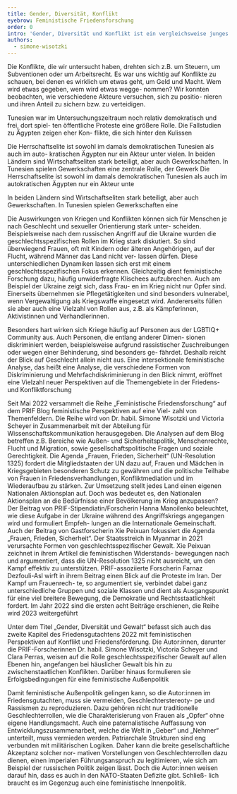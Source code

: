 ```yaml
---
title: Gender, Diversität, Konflikt
eyebrow: Feministische Friedensforschung
order: 0
intro: 'Gender, Diversität und Konflikt ist ein vergleichsweise junges Querschnittsthema in der Forschung von PRIF. In 2022 hat sich in diesem Bereich einiges bewegt: Eine PRIF-Blogreihe versammelt seit 2022 diverse feministische Perspektiven. Ein neues Projekt erforscht den Umgang mit Rückschritten bei der Realisierung gendersensibler Menschenrechte im Peacebuilding. Nicht zuletzt war feministische Friedensforschung auch Thema im Friedensgutachten und weiterer Aktivitäten im Bereich Politikberatung und Transfer.'
authors:
  - simone-wisotzki
---
```


<Interview>

<InterviewQuestion q="Seit März 2022 arbeiten Sie an dem Projekt „Widerstände und Rückschritte in der Rea-
lisierung von gendersensiblen Menschenrechten im Peacebuilding“, das von der Deut-
schen Stiftung Friedensforschung (DSF) gefördert wird. Worum geht es?">
Die Konflikte, die wir untersucht haben, drehten sich z.B. um Steuern, um Subventionen
oder um Arbeitsrecht. Es war uns wichtig auf Konflikte zu schauen, bei denen es wirklich
um etwas geht, um Geld und Macht. Wem wird etwas gegeben, wem wird etwas wegge-
nommen? Wir konnten beobachten, wie verschiedene Akteure versuchen, sich zu positio-
nieren und ihren Anteil zu sichern bzw. zu verteidigen.

Tunesien war im Untersuchungszeitraum noch relativ demokratisch und frei, dort spiel-
ten öffentliche Proteste eine größere Rolle. Die Fallstudien zu Ägypten zeigen eher Kon-
flikte, die sich hinter den Kulissen
</InterviewQuestion>

<InterviewQuestion q="Der Begriff Feministische Außenpolitik hat in den letzten Jahren deutlich an Prominenz
gewonnen. Sehen Sie hier Fortschritte?">
Die Herrschaftselite ist sowohl im damals demokratischen Tunesien als auch im auto-
kratischen Ägypten nur ein Akteur unter vielen. In beiden Ländern sind Wirtschaftseliten
stark beteiligt, aber auch Gewerkschaften. In Tunesien spielen Gewerkschaften eine
zentrale Rolle, der Gewerk Die Herrschaftselite ist sowohl im damals demokratischen
Tunesien als auch im autokratischen Ägypten nur ein Akteur unte
</InterviewQuestion>

<InterviewQuestion q="Gibt es etwas, das an feministischer Forschung häufig missverstanden wird?">
In beiden Ländern sind Wirtschaftseliten stark beteiligt, aber auch Gewerkschaften. In
Tunesien spielen Gewerkschaften eine
</InterviewQuestion>

</Interview>

Die Auswirkungen von Kriegen und Konflikten können sich für Menschen je nach Geschlecht und sexueller Orientierung stark unter-
scheiden. Beispielsweise nach dem russischen Angriff auf die Ukraine wurden die geschlechtsspezifischen Rollen im Krieg stark
diskutiert. So sind überwiegend Frauen, oft mit Kindern oder älteren Angehörigen, auf der Flucht, während Männer das Land nicht ver-
lassen dürfen. Diese unterschiedlichen Dynamiken lassen sich erst mit einem geschlechtsspezifischen Fokus erkennen. Gleichzeitig
dient feministische Forschung dazu, häufig unwiderfragte Klischees aufzubrechen. Auch am Beispiel der Ukraine zeigt sich, dass Frau-
en im Krieg nicht nur Opfer sind. Einerseits übernehmen sie Pflegetätigkeiten und sind besonders vulnerabel, wenn Vergewaltigung als
Kriegswaffe eingesetzt wird. Andererseits füllen sie aber auch eine Vielzahl von Rollen aus, z.B. als Kämpferinnen, Aktivistinnen und
Verhandlerinnen.

Besonders hart wirken sich Kriege häufig auf Personen aus der LGBTIQ+ Community aus. Auch Personen, die entlang anderer Dimen-
sionen diskriminiert werden, beispielsweise aufgrund rassistischer Zuschreibungen oder wegen einer Behinderung, sind besonders ge-
fährdet. Deshalb reicht der Blick auf Geschlecht allein nicht aus. Eine intersektionale feministische Analyse, das heißt eine Analyse, die
verschiedene Formen von Diskriminierung und Mehrfachdiskriminierung in den Blick nimmt, eröffnet eine Vielzahl neuer Perspektiven
auf die Themengebiete in der Friedens- und Konfliktforschung

Seit Mai 2022 versammelt die Reihe „Feministische Friedensforschung“ auf dem PRIF Blog feministische Perspektiven auf eine Viel-
zahl von Themenfeldern. Die Reihe wird von Dr. habil. Simone Wisotzki und Victoria Scheyer in Zusammenarbeit mit der Abteilung für
Wissenschaftskommunikation herausgegeben. Die Analysen auf dem Blog betreffen z.B. Bereiche wie Außen- und Sicherheitspolitik,
Menschenrechte, Flucht und Migration, sowie gesellschaftspolitische Fragen und soziale Gerechtigkeit.
Die Agenda „Frauen, Frieden, Sicherheit“ (UN-Resolution 1325) fordert die Mitgliedstaaten der UN dazu auf, Frauen und Mädchen in
Kriegsgebieten besonderen Schutz zu gewähren und die politische Teilhabe von Frauen in Friedensverhandlungen, Konfliktmediation
und im Wiederaufbau zu stärken. Zur Umsetzung stellt jedes Land einen eigenen Nationalen Aktionsplan auf. Doch was bedeutet es,
den Nationalen Aktionsplan an die Bedürfnisse einer Bevölkerung im Krieg anzupassen? Der Beitrag von PRIF-Stipendiatin/Forscherin
Hanna Manoilenko beleuchtet, wie diese Aufgabe in der Ukraine während des Angriffskriegs angegangen wird und formuliert Empfeh-
lungen an die Internationale Gemeinschaft.
Auch der Beitrag von Gastforscherin Xie Peixuan fokussiert die Agenda „Frauen, Frieden, Sicherheit“. Der Staatsstreich in Myanmar in
2021 verursachte Formen von geschlechtsspezifischer Gewalt. Xie Peixuan zeichnet in ihrem Artikel die feministischen Widerstands-
bewegungen nach und argumentiert, dass die UN-Resolution 1325 nicht ausreicht, um den Kampf effektiv zu unterstützen.
PRIF-assoziierte Forscherin Farnaz Dezfouli-Asl wirft in ihrem Beitrag einen Blick auf die Proteste im Iran. Der Kampf um Frauenrech-
te, so argumentiert sie, verbindet dabei ganz unterschiedliche Gruppen und soziale Klassen und dient als Ausgangspunkt für eine viel
breitere Bewegung, die Demokratie und Rechtsstaatlichkeit fordert.
Im Jahr 2022 sind die ersten acht Beiträge erschienen, die Reihe wird 2023 weitergeführt

Unter dem Titel „Gender, Diversität und Gewalt“ befasst sich auch das zweite Kapitel des Friedensgutachtens 2022 mit feministischen
Perspektiven auf Konflikt und Friedensförderung. Die Autor:innen, darunter die PRIF-Forscherinnen Dr. habil. Simone Wisotzki, Victoria
Scheyer und Clara Perras, weisen auf die Rolle geschlechtsspezifischer Gewalt auf allen Ebenen hin, angefangen bei häuslicher Gewalt
bis hin zu zwischenstaatlichen Konflikten. Darüber hinaus formulieren sie Erfolgsbedingungen für eine feministische Außenpolitik

Damit feministische Außenpolitik gelingen kann, so die Autor:innen im Friedensgutachten, muss sie vermeiden, Geschlechterstereoty-
pe und Rassismen zu reproduzieren. Dazu gehören nicht nur traditionelle Geschlechterrollen, wie die Charakterisierung von Frauen als
„Opfer“ ohne eigene Handlungsmacht. Auch eine paternalistische Auffassung von Entwicklungszusammenarbeit, welche die Welt in
„Geber“ und „Nehmer“ unterteilt, muss vermieden werden.
Patriarchale Strukturen sind eng verbunden mit militärischen Logiken. Daher kann die breite gesellschaftliche Akzeptanz solcher nor-
mativen Vorstellungen von Geschlechterrollen dazu dienen, einen imperialen Führungsanspruch zu legitimieren, wie sich am Beispiel
der russischen Politik zeigen lässt. Doch die Autor:innen weisen darauf hin, dass es auch in den NATO-Staaten Defizite gibt. Schließ-
lich braucht es im Gegenzug auch eine feministische Innenpolitik.
